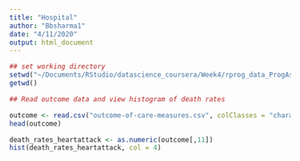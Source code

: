 ```yaml
---
title: "Hospital"
author: "Bbsharma1"
date: "4/11/2020"
output: html_document
---
```


```r
## set working directory 
setwd("~/Documents/RStudio/datascience_coursera/Week4/rprog_data_ProgAssignment3-data/")
getwd()
```


```r
## Read outcome data and view histogram of death rates

outcome <- read.csv("outcome-of-care-measures.csv", colClasses = "character")
head(outcome)

death_rates_heartattack <- as.numeric(outcome[,11])
hist(death_rates_heartattack, col = 4)

```

